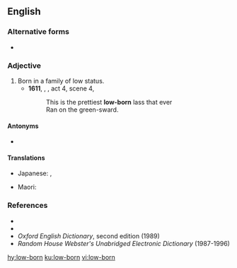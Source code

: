{{also|lowborn}}
==English==

===Alternative forms===
* {{l|en|lowborn}}

===Adjective===
{{en-adj|head=[[low]]-[[born]]}}

# Born in a family of low status.
#* '''1611''', {{w|William Shakespeare}}, ''{{w|A Winter's Tale}}'', act 4, scene 4,
#*: This is the prettiest '''low-born''' lass that ever
#*: Ran on the green-sward.

====Antonyms====
* {{l|en|high-born}}

====Translations====
{{trans-top|born of humble parentage}}
* Japanese: {{t|ja|賎しい|tr=iyashii}}, {{t+|ja|下賎|alt=下賎な|tr=gesen na}}
{{trans-mid}}
* Maori: {{t|mi|tautauhea}}
{{trans-bottom}}

===References===
* {{R:OneLook}}
* {{R:Dictionary.com|lowborn}}
* ''Oxford English Dictionary'', second edition (1989)
* ''Random House Webster's Unabridged Electronic Dictionary'' (1987-1996)

[[hy:low-born]]
[[ku:low-born]]
[[vi:low-born]]
